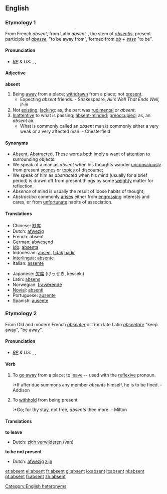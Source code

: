 ==English==
===Etymology 1===
From French ''absent'', from Latin ''absent-'', the stem of ''[[absentis]]'', present participle of ''[[abesse]]'', "to be away from", formed from ''[[ab]]'' + ''[[esse]]'' "to be".

====Pronunciation====
* ''[[RP]] & US:'' {{AHD|ăb'sənt}}, {{IPA|/ˈæbsənt/}}, {{SAMPA|/{bs@nt/}}

====Adjective====
'''absent'''
# Being [[away]] from a place; [[withdrawn]] from a place; not [[present]].
#* Expecting ''absent'' friends. - Shakespeare, ''All's Well That Ends Well, II-iii''
# Not [[exist]]ing; [[lack]]ing; as, the part was [[rudimental]] or ''absent''.
# [[inattentive|Inattentive]] to what is passing; [[absent-minded]]; [[preoccupied]]; as, an ''absent'' air.
#* What is commonly called an ''absent'' man is commonly either a very weak or a very affected man. - Chesterfield

====Synonyms====
*[[Absent]], [[Abstracted]]. These words both [[imply]] a want of attention to surrounding objects. 
*We speak of a man as ''absent'' when his thoughts wander [[unconsciously]] from present [[scenes]] or [[topics]] of discourse; 
*We speak of him as ''abstracted'' when his mind (usually for a brief period) is drawn off from present things by some [[weighty]] matter for reflection. 
*''Absence'' of mind is usually the result of loose habits of thought; 
*''Abstraction'' commonly [[arises]] either from [[engrossing]] interests and cares, or from [[unfortunate]] habits of association.

====Translations====
{{top}}
*Chinese: [[缺席]]
*Dutch: [[afwezig]]
*French: absent
*German: [[abwesend]]
*[[Ido]]: [[absenta]]
*Indonesian: [[absen]], [[tidak]] [[hadir]]
*[[Interlingua]]: [[absente]]
*Italian: [[assente]]
{{mid}}
*Japanese: [[欠席]] (けっせき, kesseki)
*Latin: [[absens]]
*Norwegian: [[fraværende]]
*[[Novial]]: [[absenti]]
*Portuguese: [[ausente]]
*Spanish: [[ausente]]
{{bottom}}

===Etymology 2===
From Old and modern French ''[[absenter]]'' or from late Latin ''[[absentare]]'' "keep away", "be away".

====Pronunciation====
* ''[[RP]] & US:'' {{AHD|ăbsĕnt'}}, {{IPA|/æbˈsɛnt/}}, {{SAMPA|{b"sEnt}}

====Verb====
{{en-infl-reg-consonant|absent||}}

# {{transitive}} To [[go away]] from a place; to [[leave]] -- used with the [[reflexive]] pronoun.
#:*If after due summons any member ''absents'' himself, he is to be fined. - Addison
# {{transitive}} {{obsolete}} To [[withhold]] from being present
#:*Go; for thy stay, not free, ''absents'' thee more. - Milton

====Translations====
'''to leave'''
{{top}}
* Dutch: [[zich verwijderen]] (van)
{{mid}}
{{bottom}}

'''to be not present'''
{{top}}
* Dutch: [[afwezig]] [[zijn]]
{{mid}}
{{bottom}}


[[Category:English heteronyms]]

[[et:absent]]
[[el:absent]]
[[fr:absent]]
[[gl:absent]]
[[io:absent]]
[[it:absent]]
[[nl:absent]]
[[pt:absent]]
[[fi:absent]]
[[zh:absent]]